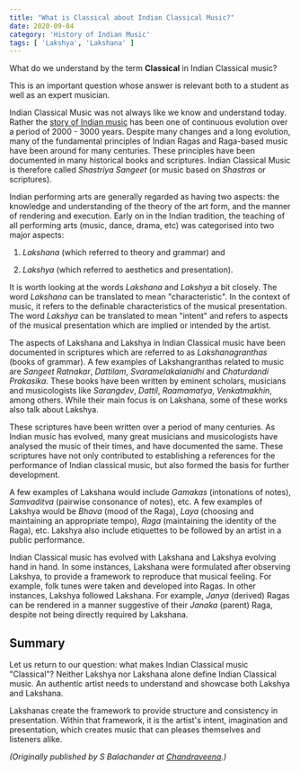 ```yaml
---
title: "What is Classical about Indian Classical Music?"
date: 2020-09-04
category: 'History of Indian Music'
tags: [ 'Lakshya', 'Lakshana' ]
---
```


What do we understand by the term
**Classical**
in Indian Classical music?

This is an important question whose answer is relevant both to a student as well as an expert musician.

Indian Classical Music was not always like we know and understand today. Rather the [story of Indian music](/learn/historical-milestones/) has been one of continuous evolution over a period of 2000 - 3000 years. Despite many changes and a long evolution, many of the fundamental principles of Indian Ragas and Raga-based music have been around for many centuries. These principles have been documented in many historical books and scriptures. Indian Classical Music is therefore called
*Shastriya Sangeet*
(or music based on
*Shastras*
or scriptures).

Indian performing arts are generally regarded as having two aspects: the knowledge and understanding of the theory of the art form, and the manner of rendering and execution. Early on in the Indian tradition, the teaching of all performing arts (music, dance, drama, etc) was categorised into two major aspects:

1.   *Lakshana*
(which referred to theory and grammar) and

2.   *Lakshya*
(which referred to aesthetics and presentation).

It is worth looking at the words *Lakshana*
and 
*Lakshya*
a bit closely. The word
*Lakshana*
can be translated to mean "characteristic". In the context of music, it refers to the definable characteristics of the musical presentation. The word
*Lakshya*
can be translated to mean "intent" and refers to aspects of the musical presentation which are implied or intended by the artist.

The aspects of Lakshana and Lakshya in Indian Classical music have been documented in scriptures which are referred to as
*Lakshanagranthas*
(books of grammar). A few examples of Lakshangranthas related to music are
*Sangeet Ratnakar*,
*Dattilam*,
*Svaramelakalanidhi*
and
*Chaturdandi Prakasika*.
These books have been written by eminent scholars, musicians and musicologists like
*Sarangdev*,
*Dattil*,
*Raamamatya*,
*Venkatmakhin*,
among others. While their main focus is on Lakshana, some of these works also talk about Lakshya.

These scriptures have been written over a period of many centuries. As Indian music has evolved, many great musicians and musicologists have analysed the music of their times, and have documented the same. These scriptures have not only contributed to establishing a references for the performance of Indian classical music, but also formed the basis for further development.

A few examples of Lakshana would include
*Gamakas*
(intonations of notes),
*Samvaditva*
(pairwise consonance of notes), etc. A few examples of Lakshya would be
*Bhava*
(mood of the Raga),
*Laya*
(choosing and maintaining an appropriate tempo),
*Raga*
(maintaining the identity of the Raga), etc. Lakshya also include etiquettes to be followed by an artist in a public performance.

Indian Classical music has evolved with Lakshana and Lakshya evolving hand in hand. In some instances, Lakshana were formulated after observing Lakshya, to provide a framework to reproduce that musical feeling. For example, folk tunes were taken and developed into Ragas. In other instances, Lakshya followed Lakshana. For example,
*Janya*
(derived) Ragas can be rendered in a manner suggestive of their
*Janaka*
(parent) Raga, despite not being directly required by Lakshana.

## Summary

Let us return to our question: what makes Indian Classical music "Classical"? Neither Lakshya nor Lakshana alone define Indian Classical music. An authentic artist needs to understand and showcase both Lakshya and Lakshana.

Lakshanas create the framework to provide structure and consistency in presentation. Within that framework, it is the artist's intent, imagination and presentation, which creates music that can pleases themselves and listeners alike.

*(Originally published by S Balachander at [Chandraveena](https://www.chandraveena.com/blog/what-is-classical/).)*